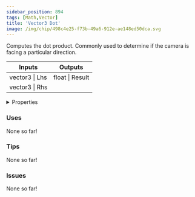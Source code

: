 ```yaml
---
sidebar_position: 894
tags: [Math,Vector]
title: 'Vector3 Dot'
image: /img/chip/498c4e25-f73b-49a6-912e-ae148ed50dca.svg
---
```


Computes the dot product. Commonly used to determine if the camera is facing a particular direction.



<IChip uuid="498c4e25-f73b-49a6-912e-ae148ed50dca"/>

<table><thead><tr><th>Inputs</th><th>Outputs</th></tr></thead><tbody><tr><td>vector3 | Lhs</td><td>float | Result</td></tr><tr><td>vector3 | Rhs</td><td /></tr></tbody></table>

<details>
  <summary>Properties</summary>
  <div>
    <div>
    <table>
      <tbody>
        <tr>
          <td>Is beta required?</td>
          <td>No</td>
        </tr>
        <tr>
          <td>Is chip a trolling risk?</td>
          <td>No</td>
        </tr>
        <tr>
          <td>Is chip a role assignment risk?</td>
          <td>No</td>
        </tr>
        <tr>
          <td>Chip UUID</td>
          <td>498c4e25-f73b-49a6-912e-ae148ed50dca</td>
        </tr>
        <tr>
          <td>Room availability</td>
          <td>Available everywhere</td>
        </tr>
      </tbody>
    </table>
    </div>
  </div>
</details>

### Uses

None so far!

### Tips

None so far!

### Issues

None so far!